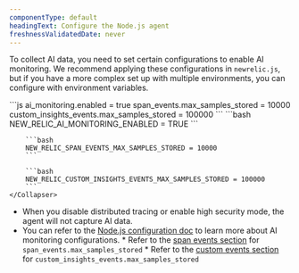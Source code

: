 ```yaml
---
componentType: default
headingText: Configure the Node.js agent
freshnessValidatedDate: never
---
```


To collect AI data, you need to set certain configurations to enable AI monitoring. We recommend applying these configurations in `newrelic.js`, but if you have a more complex set up with multiple environments, you can configure with environment variables.

<CollapserGroup>
    <Collapser
        id="config-file"
        title="Configure through `newrelic.js`"
    >
        ```js
        ai_monitoring.enabled = true
        span_events.max_samples_stored = 10000
        custom_insights_events.max_samples_stored = 100000
        ```
    </Collapser>
    <Collapser
        id="environment-variables"
        title="Configure with environment variables"
    >
        ```bash
        NEW_RELIC_AI_MONITORING_ENABLED = TRUE
        ```

        ```bash
        NEW_RELIC_SPAN_EVENTS_MAX_SAMPLES_STORED = 10000
        ```

        ```bash
        NEW_RELIC_CUSTOM_INSIGHTS_EVENTS_MAX_SAMPLES_STORED = 100000
        ```
    </Collapser>
</CollapserGroup>

* When you disable distributed tracing or enable high security mode, the agent will not capture AI data. 
* You can refer to the [Node.js configuration doc](/docs/apm/agents/nodejs-agent/installation-configuration/nodejs-agent-configuration/#ai-monitoring) to learn more about AI monitoring configurations.
        * Refer to the [span events section](/docs/apm/agents/nodejs-agent/installation-configuration/nodejs-agent-configuration/#span-events-max-samples-stored) for `span_events.max_samples_stored`
        * Refer to the [custom events section](/docs/apm/agents/nodejs-agent/installation-configuration/nodejs-agent-configuration/#custom_events_max_samples_stored)  for `custom_insights_events.max_samples_stored`
